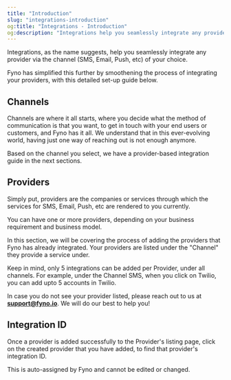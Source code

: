 ```yaml
---
title: "Introduction"
slug: "integrations-introduction"
og:title: "Integrations - Introduction"
og:description: "Integrations help you seamlessly integrate any provider via the channel (SMS, Email, Push, etc) of your choice."
---
```


Integrations, as the name suggests, help you seamlessly integrate any provider via the channel (SMS, Email, Push, etc) of your choice.

Fyno has simplified this further by smoothening the process of integrating your providers, with this detailed set-up guide below.

## Channels

Channels are where it all starts, where you decide what the method of communication is that you want, to get in touch with your end users or customers, and Fyno has it all. We understand that in this ever-evolving world, having just one way of reaching out is not enough anymore.

Based on the channel you select, we have a provider-based integration guide in the next sections.

## Providers

Simply put, providers are the companies or services through which the services for SMS, Email, Push, etc are rendered to you currently.

You can have one or more providers, depending on your business requirement and business model.

In this section, we will be covering the process of adding the providers that Fyno has already integrated. Your providers are listed under the "Channel" they provide a service under.

<Tip>Keep in mind, only 5 integrations can be added per Provider, under all channels. For example, under the Channel SMS, when you click on Twilio, you can add upto 5 accounts in Twilio.</Tip>

In case you do not see your provider listed, please reach out to us at **[support@fyno.io](mailto:support@fyno.io)**. We will do our best to help you!

## Integration ID

Once a provider is added successfully to the Provider's listing page, click on the created provider that you have added, to find that provider's integration ID.

This is auto-assigned by Fyno and cannot be edited or changed.
